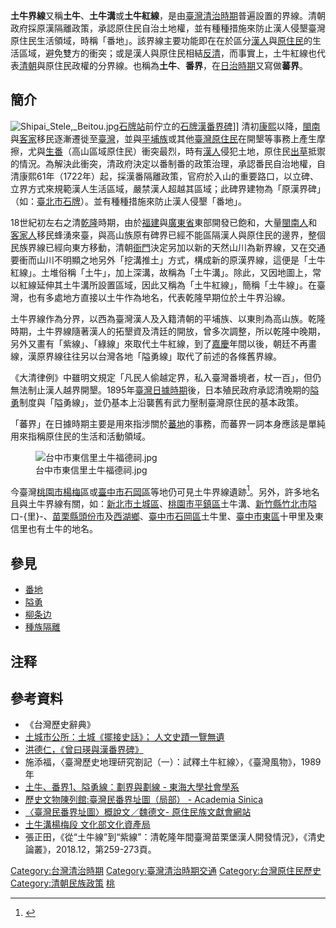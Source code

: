 {{multiple image
| header            =<center>土牛界線</center>
| footer            = 
| image1            = 1735年法國人所繪臺灣地圖 Map of Government-controlled Taiwan - Formosa by French.jpg
| caption1          =1735年法國人所繪清廷實際控制臺灣區域
| width1            = 200
| image2            = 1916年日本人所繪臺灣地圖 Map of Taiwan - Formosa by Japanese.jpg
| width2            = 187
| caption2          =1916年日本人所繪臺灣地圖，黑色線段以東代表[[高砂族|高砂族]]區域
}}
'''土牛界線'''又稱'''土牛'''、'''土牛溝'''或'''土牛紅線'''，是由[[臺灣清治時期|臺灣清治時期]]普遍設置的界線。清朝政府採原漢隔離政策，承認原住民自治土地權，並有種種措施來防止漢人侵墾臺灣原住民生活領域，時稱「番地」。該界線主要功能即在在於區分[[漢人|漢人]]與[[台灣原住民|原住民]]的生活區域，避免雙方的衝突；或是漢人與原住民相結[[清代台灣民變列表|反清]]，而事實上，土牛紅線也代表[[清朝|清朝]]與原住民政權的分界線。也稱為'''土牛'''、'''番界'''，在[[臺灣日治時期|日治時期]]又寫做'''蕃界'''。

==簡介==
[[File:Shipai_Stele,_Beitou.jpg|thumb]][[石牌站_(臺北市)|石牌站]]前佇立的[[石牌漢番界碑|石牌漢番界碑]]]]
清初[[康熙|康熙]]以降，[[閩南|閩南]]與[[客家|客家]]移民逐漸遷徙至[[臺灣|臺灣]]，並與[[平埔族|平埔族]]或其他[[臺灣原住民|臺灣原住民]]在開墾等事務上產生摩擦，尤與[[高山族群|生番]]（高山區域原住民）衝突最烈，時有[[漢人|漢人]]侵犯土地，原住民[[出草|出草]]抵禦的情況。為解決此衝突，清政府決定以番制番的政策治理，承認番民自治地權，自清康熙61年（1722年）起，採漢番隔離政策，官府於入山的重要路口，以立碑、立界方式來規範漢人生活區域，嚴禁漢人超越其區域；此碑界建物為「原漢界碑」（如：[[臺北市|臺北市]][[石牌_(臺北市)|石牌]]）。並有種種措施來防止漢人侵墾「番地」。

18世紀初左右之清[[乾隆|乾隆]]時期，由於[[福建|福建]]與[[廣東省|廣東省]]東部開發已飽和，大量[[閩南人|閩南人]]和[[客家人|客家人]]移民蜂湧來臺，與高山族原有碑界已經不能區隔漢人與原住民的邊界，整個民族界線已經向東方移動，清朝[[衙門|衙門]]決定另加以新的天然山川為新界線，又在交通要衝而山川不明顯之地另外「挖溝推土」方式，構成新的原漢界線，這便是「土牛紅線」。土堆俗稱「土牛」，加上深溝，故稱為「土牛溝」。除此，又因地圖上，常以紅線延伸其土牛溝所設置區域，因此又稱為「土牛紅線」，簡稱「土牛線」。在臺灣，也有多處地方直接以土牛作為地名，代表乾隆早期位於土牛界沿線。

土牛界線作為分界，以西為臺灣漢人及入籍清朝的平埔族、以東則為高山族。乾隆時期，土牛界線隨著漢人的拓墾資及清廷的開放，曾多次調整，所以乾隆中晚期，另外又畫有「紫線」、「綠線」來取代土牛紅線，到了[[嘉慶|嘉慶]]年間以後，朝廷不再畫線，漢原界線往往另以台灣各地「隘勇線」取代了前述的各條舊界線。

《大清律例》中雖明文規定「凡民人偷越定界，私入臺灣番境者，杖一百」，但仍無法制止漢人越界開墾。1895年[[臺灣日據時期|臺灣日據時期]]後，日本殖民政府承認清晚期的[[隘勇|隘勇]]制度與「隘勇線」，並仍基本上沿襲舊有武力壓制臺灣原住民的基本政策。

「蕃界」在日據時期主要是用來指涉關於[[蕃地|蕃地]]的事務，而蕃界一詞本身應該是單純用來指稱原住民的生活和活動領域。

[[File:台中市東信里土牛福德祠.jpg|thumb]]

今臺灣[[桃園市|桃園市]][[楊梅區|楊梅區]]或[[臺中市|臺中市]][[石岡區|石岡區]]等地仍可見土牛界線遺跡<ref>{{Cite web |url=http://www.libertytimes.com.tw/2012/new/may/13/today-north3.htm?Slots=TPhoto |title=《清代漢番界線》楊梅發現土牛溝 全台僅存 |accessdate=2012-05-13 |archive-date=2013-04-18 |archive-url=https://archive.is/20130418210223/http://www.libertytimes.com.tw/2012/new/may/13/today-north3.htm?Slots=TPhoto |dead-url=no }}</ref>。另外，許多地名且與土牛界線有關，如：[[新北市|新北市]][[土城區|土城區]]、[[桃園市|桃園市]][[平鎮區|平鎮區]]土牛溝、[[新竹縣|新竹縣]][[竹北市|竹北市]]隘口-{里}-、[[苗栗縣|苗栗縣]][[頭份市|頭份市]]及[[西湖鄉_(台灣)|西湖鄉]]、[[臺中市|臺中市]][[石岡區|石岡區]]土牛里、[[臺中市|臺中市]][[東區_(臺中市)|東區]]十甲里及東信里也有土牛的地名。

==參見==
*[[番地_(台灣)|番地]]
*[[隘勇|隘勇]]
*[[柳条边|柳条边]]
*[[種族隔離|種族隔離]]

== 注释 ==
{{Reflist}}
==參考資料==
{{reflist}}
*《台灣歷史辭典》
*[http://www.ttcg.gov.tw/history_news_detail.asp?id=632490923495312500&now_page=48 土城市公所：土城《擺接史話》； 人文史蹟一覽無遺]{{dead link|date=2017年12月 |bot=InternetArchiveBot |fix-attempted=yes }}
*[http://www.ptcf.org.tw/ptcf/modules/casestudy/cache/1113805954.pdf 洪德仁，《曾曰瑛與漢番界碑》]{{dead link|date=2017年12月 |bot=InternetArchiveBot |fix-attempted=yes }}
*施添福，〈臺灣歷史地理研究劄記（一）：試釋土牛紅線〉，《臺灣風物》，1989年
*[https://web.archive.org/web/20160304131942/http://soc.thu.edu.tw/2006TSAconference/_notes/2006TSApaper/6-7.pdf 土牛、番界1、隘勇線：劃界與劃線 - 東海大學社會學系]
*[http://www.ihp.sinica.edu.tw/~museum/tw/exhibition_detail.php?dc_id=75&class_exhibion=154 歷史文物陳列館:臺灣民番界址圖（局部） - Academia Sinica ] {{Wayback|url=http://www.ihp.sinica.edu.tw/~museum/tw/exhibition_detail.php?dc_id=75&class_exhibion=154 |date=20200821004926 }}
*[http://ihc.apc.gov.tw/Journals.php?pid=606&id=632 〈臺灣民番界址圖〉概說文／魏德文- 原住民族文獻會網站] {{Wayback|url=http://ihc.apc.gov.tw/Journals.php?pid=606&id=632 |date=20191130155035 }}
*[https://nchdb.boch.gov.tw/assets/advanceSearch/culturalLandscape/20150113000001 土牛溝楊梅段 文化部文化資產局] {{Wayback|url=https://nchdb.boch.gov.tw/assets/advanceSearch/culturalLandscape/20150113000001 |date=20200821001445 }}
* 張正田，《從“土牛線”到“紫線”：清乾隆年間臺灣苗栗堡漢人開發情況》，《清史論叢》，2018.12，第259-273頁。
[[Category:台灣清治時期|Category:台灣清治時期]]
[[Category:臺灣清治時期交通|Category:臺灣清治時期交通]]
[[Category:台灣原住民歷史|Category:台灣原住民歷史]]
[[Category:清朝民族政策|Category:清朝民族政策]]
[[Category:台灣文化景觀|桃]]